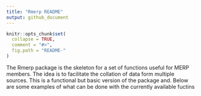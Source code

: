 ```yaml
---
title: "Rmerp README"
output: github_document
---
```


<!-- README.md is generated from README.Rmd. Please edit that file -->

```r
knitr::opts_chunk$set(
  collapse = TRUE,
  comment = "#>",
  fig.path = "README-"
)
```

The Rmerp package is the skeleton for a set of functions
useful for MERP members. The idea is to facilitate
the collation of data form multiple sources. This is
a functional but basic version of the package and. Below are some
examples of what can be done with the currently available fuctins

```r

```

